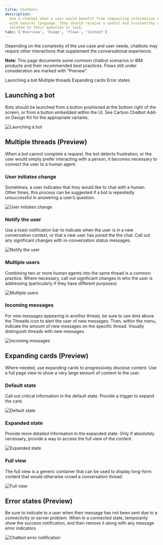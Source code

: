 ```yaml
---
title: Chatbots
description:
  Use a chatbot when a user would benefit from requesting information on-demand
  with natural language. They should receive a useful and trustworthy response
  related to their question or task.
tabs: ['Overview', 'Usage', 'Flows', 'Content']
---
```


<PageDescription>

Depending on the complexity of the use case and user needs, chatbots may require
other interactions that supplement the conversational experience.

</PageDescription>

<InlineNotification>

**Note:** This page documents some common chatbot scenarios in IBM products and
their recommended best practices. Flows still under consideration are marked
with "Preview".

</InlineNotification>

<AnchorLinks>

<AnchorLink>Launching a bot</AnchorLink>
<AnchorLink>Multiple threads</AnchorLink>
<AnchorLink>Expanding cards</AnchorLink>
<AnchorLink>Error states</AnchorLink>

</AnchorLinks>

## Launching a bot

Bots should be launched from a button positioned at the bottom right of the
screen, or from a button embedded within the UI. See Carbon Chatbot Add-on
Design Kit for the appropriate variants.

![Launching a bot](images/chatbot-5.png)

## Multiple threads (Preview)

When a bot cannot complete a request, the bot detects frustration, or the user
would simply prefer interacting with a person, it becomes necessary to connect
the user to a human agent.

### User initiates change

Sometimes, a user indicates that they would like to chat with a human. Other
times, this process can be suggested if a bot is repeatedly unsuccessful in
answering a user’s question.

![User initiates change](images/chatbot-12.png)

### Notify the user

Use a toast notification bar to indicate when the user is in a new conversation
context, or that a new user has joined the the chat. Call out any significant
changes with in-conversation status messages.

![Notify the user](images/chatbot-13.png)

### Multiple users

Combining two or more human agents into the same thread is a common practice.
Where necessary, call out significant changes in who the user is addressing
(particularly if they have different purposes).

![Multiple users](images/chatbot-14.png)

### Incoming messages

For new messages appearing in another thread, be sure to use dots above the
Threads icon to alert the user of new messages. Then, within the menu, indicate
the amount of new messages on the specific thread. Visually distinguish threads
with new messages.

![Incoming messages](images/chatbot-15.png)

## Expanding cards (Preview)

Where needed, use expanding cards to progressively disclose content. Use a full
page view to show a very large amount of content to the user.

### Default state

Call out critical information in the default state. Provide a trigger to expand
the card.

![Default state](images/chatbot-16.png)

### Expanded state

Provide more detailed information in the expanded state. Only if absolutely
necessary, provide a way to access the full view of the content.

![Expanded state](images/chatbot-17.png)

### Full view

The full view is a generic container that can be used to display long-form
content that would otherwise crowd a conversation thread.

![Full view](images/chatbot-18.png)

## Error states (Preview)

Be sure to indicate to a user when their message has not been sent due to a
connectivity or server problem. When in a connected state, temporarily show the
success notification, and then remove it along with any message error
indicators.

![Chatbot error notification](images/chatbot-6.png)
